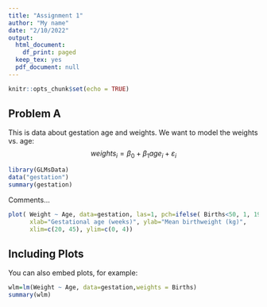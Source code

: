 ```yaml
---
title: "Assignment 1"
author: "My name"
date: "2/10/2022"
output:
  html_document:
    df_print: paged
  keep_tex: yes
  pdf_document: null
---
```


```r
knitr::opts_chunk$set(echo = TRUE)
```

## Problem A
This is data about gestation age and weights. We want to model the weights vs. age:
$$ weights_i = \beta_0 + \beta_1 age_i + \varepsilon_i$$



```r
library(GLMsData)
data("gestation")
summary(gestation)

```

Comments...

```r
plot( Weight ~ Age, data=gestation, las=1, pch=ifelse( Births<50, 1, 19),
      xlab="Gestational age (weeks)", ylab="Mean birthweight (kg)",
      xlim=c(20, 45), ylim=c(0, 4))
```

## Including Plots

You can also embed plots, for example:

```r
wlm=lm(Weight ~ Age, data=gestation,weights = Births)
summary(wlm)
```

